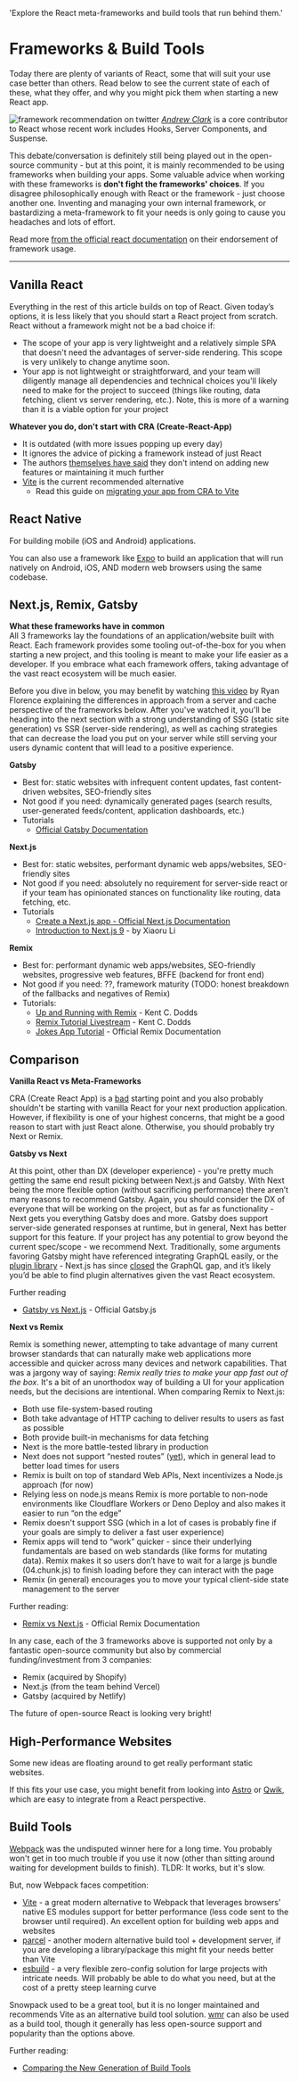   'Explore the React meta-frameworks and build tools that run behind them.'

# Frameworks & Build Tools

Today there are plenty of variants of React, some that will suit your use case better than others. Read below to see the current state of each of these, what they offer, and why you might pick them when starting a new React app.

<img
  className="max-w-[600px]"
  src="/framework-tweet.png"
  alt="framework recommendation on twitter"
/>
[_Andrew Clark_](https://twitter.com/acdlite) is a core contributor to React whose
recent work includes Hooks, Server Components, and Suspense.

This debate/conversation is definitely still being played out in the open-source community - but at this point, it is mainly recommended to be using frameworks when building your apps. Some valuable advice when working with these frameworks is **don't fight the frameworks' choices**. If you disagree philosophically enough with React or the framework - just choose another one. Inventing and managing your own internal framework, or bastardizing a meta-framework to fit your needs is only going to cause you headaches and lots of effort.

Read more [from the official react documentation](https://beta.reactjs.org/learn/start-a-new-react-project#building-with-a-full-featured-framework) on their endorsement of framework usage.

---

## Vanilla React

Everything in the rest of this article builds on top of React. Given today’s options, it is less likely that you should start a React project from scratch. React without a framework might not be a bad choice if:

- The scope of your app is very lightweight and a relatively simple SPA that doesn't need the advantages of server-side rendering. This scope is very unlikely to change anytime soon.
- Your app is not lightweight or straightforward, and your team will diligently manage all dependencies and technical choices you'll likely need to make for the project to succeed (things like routing, data fetching, client vs server rendering, etc.). Note, this is more of a warning than it is a viable option for your project

**Whatever you do, don't start with CRA (Create-React-App)**

- It is outdated (with more issues popping up every day)
- It ignores the advice of picking a framework instead of just React
- The authors [themselves have said](https://github.com/reactjs/reactjs.org/pull/5487#issuecomment-1409720741) they don't intend on adding new features or maintaining it much further
- [Vite](https://vitejs.dev/guide/#scaffolding-your-first-vite-project) is the current recommended alternative
  - Read this guide on [migrating your app from CRA to Vite](https://www.robinwieruch.de/vite-create-react-app/)

## React Native

For building mobile (iOS and Android) applications.

You can also use a framework like [Expo](https://www.npmjs.com/package/expo) to build an application that will run natively on Android, iOS, AND modern web browsers using the same codebase.

## Next.js, Remix, Gatsby

**What these frameworks have in common**  
All 3 frameworks lay the foundations of an application/website built with React. Each framework provides some tooling out-of-the-box for you when starting a new project, and this tooling is meant to make your life easier as a developer. If you embrace what each framework offers, taking advantage of the vast react ecosystem will be much easier.

Before you dive in below, you may benefit by watching [this video](https://www.youtube.com/watch?v=bfLFHp7Sbkg) by Ryan Florence explaining the differences in approach from a server and cache perspective of the frameworks below. After you've watched it, you'll be heading into the next section with a strong understanding of SSG (static site generation) vs SSR (server-side rendering), as well as caching strategies that can decrease the load you put on your server while still serving your users dynamic content that will lead to a positive experience.

**Gatsby**

- Best for: static websites with infrequent content updates, fast content-driven websites, SEO-friendly sites
- Not good if you need: dynamically generated pages (search results, user-generated feeds/content, application dashboards, etc.)
- Tutorials
  - [Official Gatsby Documentation](https://www.gatsbyjs.com/docs/tutorial/)

**Next.js**

- Best for: static websites, performant dynamic web apps/websites, SEO-friendly sites
- Not good if you need: absolutely no requirement for server-side react or if your team has opinionated stances on functionality like routing, data fetching, etc.
- Tutorials
  - [Create a Next.js app - Official Next.js Documentation](https://nextjs.org/learn/basics/create-nextjs-app)
  - [Introduction to Next.js 9](https://egghead.io/courses/introduction-to-next-js-9-9c01) - by Xiaoru Li

**Remix**

- Best for: performant dynamic web apps/websites, SEO-friendly websites, progressive web features, BFFE (backend for front end)
- Not good if you need: ??, framework maturity (TODO: honest breakdown of the fallbacks and negatives of Remix)
- Tutorials:
  - [Up and Running with Remix](https://egghead.io/courses/up-and-running-with-remix-b82b6bb6) - Kent C. Dodds
  - [Remix Tutorial Livestream](https://www.youtube.com/watch?v=hsIWJpuxNj0) - Kent C. Dodds
  - [Jokes App Tutorial](https://remix.run/docs/en/v1/tutorials/jokes) - Official Remix Documentation

## Comparison

**Vanilla React vs Meta-Frameworks**

CRA (Create React App) is a [bad](https://github.com/reactjs/reactjs.org/pull/5487#issuecomment-1409720741) starting point and you also probably shouldn't be starting with vanilla React for your next production application. However, if flexibility is one of your highest concerns, that might be a good reason to start with just React alone. Otherwise, you should probably try Next or Remix.

**Gatsby vs Next**

At this point, other than DX (developer experience) - you're pretty much getting the same end result picking between Next.js and Gatsby. With Next being the more flexible option (without sacrificing performance) there aren’t many reasons to recommend Gatsby. Again, you should consider the DX of everyone that will be working on the project, but as far as functionality - Next gets you everything Gatsby does and more. Gatsby does support server-side generated responses at runtime, but in general, Next has better support for this feature. If your project has any potential to grow beyond the current spec/scope - we recommend Next. Traditionally, some arguments favoring Gatsby might have referenced integrating GraphQL easily, or the [plugin library](https://www.gatsbyjs.com/plugins) - Next.js has since [closed](https://www.apollographql.com/blog/apollo-client/next-js/next-js-getting-started/) the GraphQL gap, and it’s likely you’d be able to find plugin alternatives given the vast React ecosystem.

Further reading

- [Gatsby vs Next.js](https://www.gatsbyjs.com/features/jamstack/gatsby-vs-nextjs) - Official Gatsby.js

**Next vs Remix**

Remix is something newer, attempting to take advantage of many current browser standards that can naturally make web applications more accessible and quicker across many devices and network capabilities. That was a jargony way of saying: _Remix really tries to make your app fast out of the box_. It's a bit of an unorthodox way of building a UI for your application needs, but the decisions are intentional. When comparing Remix to Next.js:

- Both use file-system-based routing
- Both take advantage of HTTP caching to deliver results to users as fast as possible
- Both provide built-in mechanisms for data fetching
- Next is the more battle-tested library in production
- Next does not support “nested routes” ([yet](https://nextjs.org/blog/layouts-rfc?ref=hackernoon.com)), which in general lead to better load times for users
- Remix is built on top of standard Web APIs, Next incentivizes a Node.js approach (for now)
- Relying less on node.js means Remix is more portable to non-node environments like Cloudflare Workers or Deno Deploy and also makes it easier to run “on the edge”
- Remix doesn't support SSG (which in a lot of cases is probably fine if your goals are simply to deliver a fast user experience)
- Remix apps will tend to “work” quicker - since their underlying fundamentals are based on web standards (like forms for mutating data). Remix makes it so users don’t have to wait for a large js bundle (04.chunk.js) to finish loading before they can interact with the page
- Remix (in general) encourages you to move your typical client-side state management to the server

Further reading:

- [Remix vs Next.js](https://remix.run/blog/remix-vs-next) - Official Remix Documentation

In any case, each of the 3 frameworks above is supported not only by a fantastic open-source community but also by commercial funding/investment from 3 companies:

- Remix (acquired by Shopify)
- Next.js (from the team behind Vercel)
- Gatsby (acquired by Netlify)

The future of open-source React is looking very bright!

## High-Performance Websites

Some new ideas are floating around to get really performant static websites.

If this fits your use case, you might benefit from looking into [Astro](https://docs.astro.build/en/guides/integrations-guide/react/) or [Qwik](https://qwik.builder.io/integrations/integration/react/), which are easy to integrate from a React perspective.

## Build Tools

[Webpack](https://webpack.js.org/) was the undisputed winner here for a long time. You probably won't get in too much trouble if you use it now (other than sitting around waiting for development builds to finish). TLDR: It works, but it's slow.

But, now Webpack faces competition:

- [Vite](https://vitejs.dev/guide/why.html) - a great modern alternative to Webpack that leverages browsers' native ES modules support for better performance (less code sent to the browser until required). An excellent option for building web apps and websites
- [parcel](https://parceljs.org/) - another modern alternative build tool + development server, if you are developing a library/package this might fit your needs better than Vite
- [esbuild](https://esbuild.github.io/) - a very flexible zero-config solution for large projects with intricate needs. Will probably be able to do what you need, but at the cost of a pretty steep learning curve

Snowpack used to be a great tool, but it is no longer maintained and recommends Vite as an alternative build tool solution. [wmr](https://wmr.dev/) can also be used as a build tool, though it generally has less open-source support and popularity than the options above.

Further reading:

- [Comparing the New Generation of Build Tools](https://css-tricks.com/comparing-the-new-generation-of-build-tools/#h-vite)
